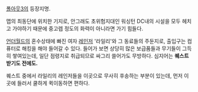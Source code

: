 [[폴아웃3]]의 등장지명.

맵의 최동단에 위치한 기지로, 안그래도 초위험지대인 워싱턴 DC내의 시설을 모두 헤치고 가야하기 때문에 중고렙 정도의 화력이 아니라면 가기 힘들다.

[[언더월드]]의 혼수상태에 빠진 여자 [[레인저]] '라일리'와 그 동료들의 주둔지로, 출입구는 컴퓨터로 해킹을 해야 들어갈 수 있다. 들어가 보면 상당히 많은 보급품들과 무기들이 그득히 쌓여있는데, 일단 점령지로 취급되므로 싸그리 쓸어가도 무방하다.
심지어는 '''퀘스트 받기도 전에도.'''

퀘스트 중에서 라일리의 레인저들을 이곳으로 무사히 후송하는 부분이 있는데, 먼저 이곳에 들러서 쿨하게 퀵이동하면 편하다.
